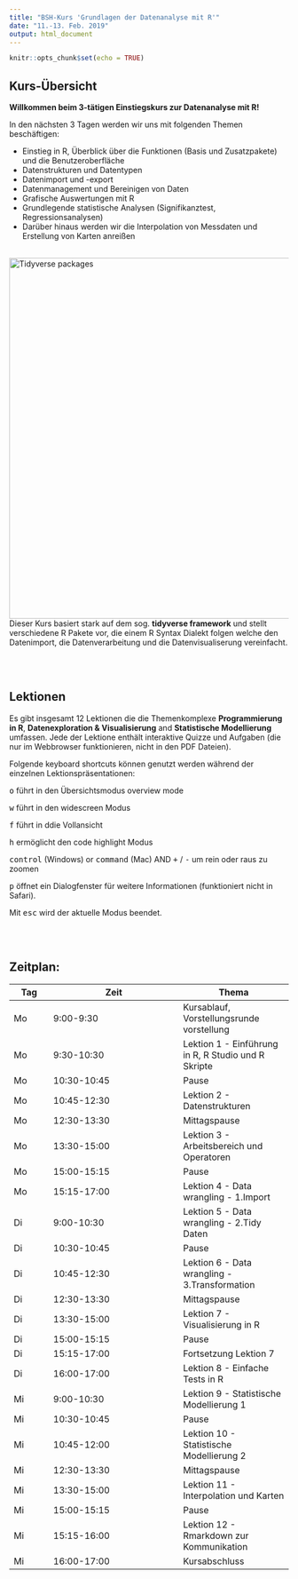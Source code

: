 ```yaml
---
title: "BSH-Kurs 'Grundlagen der Datenanalyse mit R'"
date: "11.-13. Feb. 2019"
output: html_document
---
```


```r
knitr::opts_chunk$set(echo = TRUE)
```

<!-- <a href="https://marinedatascience.de" style="height:100px; width:auto; top: 0; left:0;"> -->
<!--   <img src="img_site/mds_logo_text_144dpi.svg" alt="MDS Logo"> -->
<!-- </a> -->
  

## Kurs-Übersicht

**Willkommen beim 3-tätigen Einstiegskurs zur Datenanalyse mit R!**

In den nächsten 3 Tagen werden wir uns mit folgenden Themen beschäftigen:

- Einstieg in R, Überblick über die Funktionen (Basis und Zusatzpakete) und die Benutzeroberfläche
- Datenstrukturen und Datentypen
- Datenimport und -export
- Datenmanagement und Bereinigen von Daten
- Grafische Auswertungen mit R
- Grundlegende statistische Analysen (Signifikanztest, Regressionsanalysen)
- Darüber hinaus werden wir die Interpolation von Messdaten und Erstellung von Karten anreißen

<br>
<img src="img_site/Tidyverse_packages.png" alt="Tidyverse packages" style="float:left;clear:left;width:650px;border:0;padding:0% 4% 0% 0%;"/>

<br>
<br>

Dieser Kurs basiert stark auf dem sog. **tidyverse framework** und stellt verschiedene R Pakete vor, die einem R Syntax Dialekt folgen welche den Datenimport, die Datenverarbeitung und die Datenvisualiserung vereinfacht.

<br>
<br>


## Lektionen

Es gibt insgesamt 12 Lektionen die die Themenkomplexe **Programmierung in R**, **Datenexploration & Visualisierung** and **Statistische Modellierung** umfassen. Jede der Lektione enthält interaktive Quizze und Aufgaben (die nur im Webbrowser funktionieren, nicht in den PDF Dateien).

Folgende keyboard shortcuts können genutzt werden während der einzelnen Lektionspräsentationen:


<kbd>o</kbd> führt in den Übersichtsmodus overview mode

<kbd>w</kbd> führt in den widescreen Modus

<kbd>f</kbd> führt in ddie Vollansicht

<kbd>h</kbd> ermöglicht den code highlight Modus

<kbd>control</kbd> (Windows) or <kbd>command</kbd> (Mac) AND <kbd>+</kbd> / <kbd>-</kbd> um rein oder raus zu zoomen<br>

<kbd>p</kbd> öffnet ein Dialogfenster für weitere Informationen (funktioniert nicht in Safari).

Mit <kbd>esc</kbd> wird der aktuelle Modus beendet.

<br>
<br>


## Zeitplan:

Tag | Zeit        | Thema
----|-------------|-----------
Mo  | 9:00-9:30   | Kursablauf, Vorstellungsrunde vorstellung
Mo  | 9:30-10:30  | Lektion 1 - Einführung in R, R Studio und R Skripte
Mo  | 10:30-10:45 | Pause
Mo  | 10:45-12:30 | Lektion 2 - Datenstrukturen
Mo  | 12:30-13:30 | Mittagspause
Mo  | 13:30-15:00 | Lektion 3 - Arbeitsbereich und Operatoren
Mo  | 15:00-15:15 | Pause
Mo  | 15:15-17:00 | Lektion 4 - Data wrangling - 1.Import
Di  | 9:00-10:30  | Lektion 5 - Data wrangling - 2.Tidy Daten
Di  | 10:30-10:45 | Pause
Di  | 10:45-12:30 | Lektion 6 - Data wrangling - 3.Transformation
Di  | 12:30-13:30 | Mittagspause
Di  | 13:30-15:00 | Lektion 7 - Visualisierung in R
Di  | 15:00-15:15 | Pause
Di  | 15:15-17:00 | Fortsetzung Lektion 7 
Di  | 16:00-17:00 | Lektion 8 - Einfache Tests in R
Mi  | 9:00-10:30  | Lektion 9 - Statistische Modellierung 1
Mi  | 10:30-10:45 | Pause
Mi  | 10:45-12:00 | Lektion 10 - Statistische Modellierung 2
Mi  | 12:30-13:30 | Mittagspause
Mi  | 13:30-15:00 | Lektion 11 - Interpolation und Karten
Mi  | 15:00-15:15 | Pause
Mi  | 15:15-16:00 | Lektion 12 - Rmarkdown zur Kommunikation 
Mi  | 16:00-17:00 | Kursabschluss
